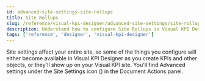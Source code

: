 ```yaml
---
id: advanced-site-settings-site-rollups
title: Site Rollups
slug: /reference/visual-kpi-designer/advanced-site-settings/site-rollups
description: Understand how to configure Site Rollups in Visual KPI Designer's advanced site settings to aggregate and display hierarchical data effectively.
tags: ['reference', 'designer', 'visual-kpi-designer']
---
```


<head>
  <title>Site Rollups</title>
  <meta name="keywords" content="Site Rollups, Advanced Site Settings, Visual KPI Designer, designer, Visual KPI, data aggregation, site configuration, reference"/>
</head>


Site settings affect your entire site, so some of the things you configure will either become available in Visual KPI Designer as you create KPIs and other objects, or they'll show up on your Visual KPI site. You'll find  Advanced settings under the Site Settings icon (<PngFont name='options28' />) in the Document Actions panel.

<JsonToTable jsonData={table} />